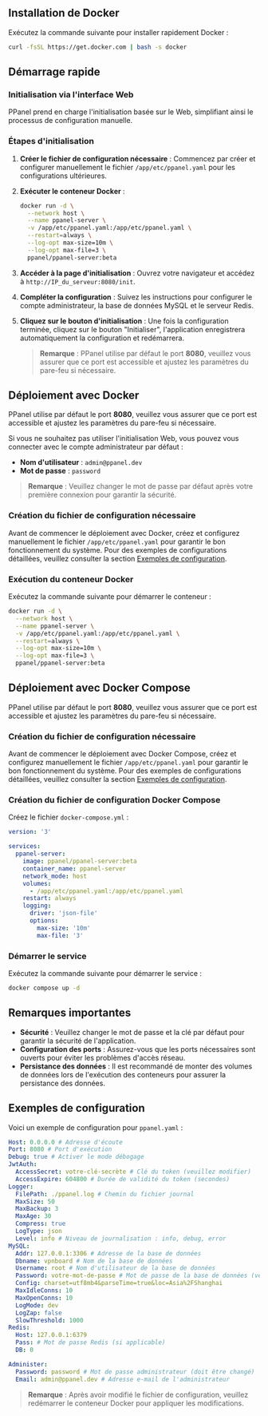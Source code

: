 ## Installation de Docker

Exécutez la commande suivante pour installer rapidement Docker :

```sh
curl -fsSL https://get.docker.com | bash -s docker
```

## Démarrage rapide

### Initialisation via l'interface Web

PPanel prend en charge l'initialisation basée sur le Web, simplifiant ainsi le processus de configuration manuelle.

### Étapes d'initialisation

1. **Créer le fichier de configuration nécessaire** : Commencez par créer et configurer manuellement le fichier `/app/etc/ppanel.yaml` pour les configurations ultérieures.

2. **Exécuter le conteneur Docker** :

   ```sh
   docker run -d \
     --network host \
     --name ppanel-server \
     -v /app/etc/ppanel.yaml:/app/etc/ppanel.yaml \
     --restart=always \
     --log-opt max-size=10m \
     --log-opt max-file=3 \
     ppanel/ppanel-server:beta
   ```

3. **Accéder à la page d'initialisation** : Ouvrez votre navigateur et accédez à `http://IP_du_serveur:8080/init`.

4. **Compléter la configuration** : Suivez les instructions pour configurer le compte administrateur, la base de données MySQL et le serveur Redis.

5. **Cliquez sur le bouton d'initialisation** : Une fois la configuration terminée, cliquez sur le bouton "Initialiser", l'application enregistrera automatiquement la configuration et redémarrera.

   > **Remarque** : PPanel utilise par défaut le port **8080**, veuillez vous assurer que ce port est accessible et ajustez les paramètres du pare-feu si nécessaire.

## Déploiement avec Docker

PPanel utilise par défaut le port **8080**, veuillez vous assurer que ce port est accessible et ajustez les paramètres du pare-feu si nécessaire.

Si vous ne souhaitez pas utiliser l'initialisation Web, vous pouvez vous connecter avec le compte administrateur par défaut :

- **Nom d'utilisateur** : `admin@ppanel.dev`
- **Mot de passe** : `password`

> **Remarque** : Veuillez changer le mot de passe par défaut après votre première connexion pour garantir la sécurité.

### Création du fichier de configuration nécessaire

Avant de commencer le déploiement avec Docker, créez et configurez manuellement le fichier `/app/etc/ppanel.yaml` pour garantir le bon fonctionnement du système. Pour des exemples de configurations détaillées, veuillez consulter la section [Exemples de configuration](#exemples-de-configuration).

### Exécution du conteneur Docker

Exécutez la commande suivante pour démarrer le conteneur :

```sh
docker run -d \
  --network host \
  --name ppanel-server \
  -v /app/etc/ppanel.yaml:/app/etc/ppanel.yaml \
  --restart=always \
  --log-opt max-size=10m \
  --log-opt max-file=3 \
  ppanel/ppanel-server:beta
```

## Déploiement avec Docker Compose

PPanel utilise par défaut le port **8080**, veuillez vous assurer que ce port est accessible et ajustez les paramètres du pare-feu si nécessaire.

### Création du fichier de configuration nécessaire

Avant de commencer le déploiement avec Docker Compose, créez et configurez manuellement le fichier `/app/etc/ppanel.yaml` pour garantir le bon fonctionnement du système. Pour des exemples de configurations détaillées, veuillez consulter la section [Exemples de configuration](#exemples-de-configuration).

### Création du fichier de configuration Docker Compose

Créez le fichier `docker-compose.yml` :

```yaml
version: '3'

services:
  ppanel-server:
    image: ppanel/ppanel-server:beta
    container_name: ppanel-server
    network_mode: host
    volumes:
      - /app/etc/ppanel.yaml:/app/etc/ppanel.yaml
    restart: always
    logging:
      driver: 'json-file'
      options:
        max-size: '10m'
        max-file: '3'
```

### Démarrer le service

Exécutez la commande suivante pour démarrer le service :

```sh
docker compose up -d
```

## Remarques importantes

- **Sécurité** : Veuillez changer le mot de passe et la clé par défaut pour garantir la sécurité de l'application.
- **Configuration des ports** : Assurez-vous que les ports nécessaires sont ouverts pour éviter les problèmes d'accès réseau.
- **Persistance des données** : Il est recommandé de monter des volumes de données lors de l'exécution des conteneurs pour assurer la persistance des données.

## Exemples de configuration

Voici un exemple de configuration pour `ppanel.yaml` :

```yaml
Host: 0.0.0.0 # Adresse d'écoute
Port: 8080 # Port d'exécution
Debug: true # Activer le mode débogage
JwtAuth:
  AccessSecret: votre-clé-secrète # Clé du token (veuillez modifier)
  AccessExpire: 604800 # Durée de validité du token (secondes)
Logger:
  FilePath: ./ppanel.log # Chemin du fichier journal
  MaxSize: 50
  MaxBackup: 3
  MaxAge: 30
  Compress: true
  LogType: json
  Level: info # Niveau de journalisation : info, debug, error
MySQL:
  Addr: 127.0.0.1:3306 # Adresse de la base de données
  Dbname: vpnboard # Nom de la base de données
  Username: root # Nom d'utilisateur de la base de données
  Password: votre-mot-de-passe # Mot de passe de la base de données (veuillez modifier)
  Config: charset=utf8mb4&parseTime=true&loc=Asia%2FShanghai
  MaxIdleConns: 10
  MaxOpenConns: 10
  LogMode: dev
  LogZap: false
  SlowThreshold: 1000
Redis:
  Host: 127.0.0.1:6379
  Pass: # Mot de passe Redis (si applicable)
  DB: 0

Administer:
  Password: password # Mot de passe administrateur (doit être changé)
  Email: admin@ppanel.dev # Adresse e-mail de l'administrateur
```

> **Remarque** : Après avoir modifié le fichier de configuration, veuillez redémarrer le conteneur Docker pour appliquer les modifications.


<Giscus />
